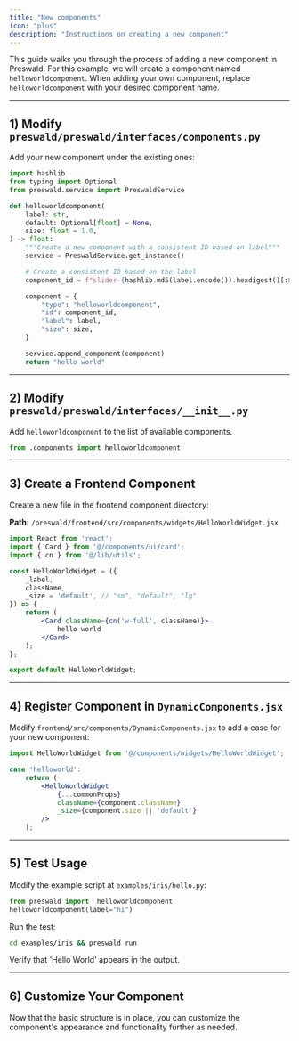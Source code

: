 ```yaml
---
title: "New components"
icon: "plus"
description: "Instructions on creating a new component"
---
```


This guide walks you through the process of adding a new component in Preswald. For this example, we will create a component named `helloworldcomponent`. When adding your own component, replace `helloworldcomponent` with your desired component name.

---

## 1) Modify `preswald/preswald/interfaces/components.py`

Add your new component under the existing ones:

```python
import hashlib
from typing import Optional
from preswald.service import PreswaldService

def helloworldcomponent(
    label: str,
    default: Optional[float] = None,
    size: float = 1.0,
) -> float:
    """Create a new component with a consistent ID based on label"""
    service = PreswaldService.get_instance()

    # Create a consistent ID based on the label
    component_id = f"slider-{hashlib.md5(label.encode()).hexdigest()[:8]}"

    component = {
        "type": "helloworldcomponent",
        "id": component_id,
        "label": label,
        "size": size,
    }

    service.append_component(component)
    return "hello world"
```

---

## 2) Modify `preswald/preswald/interfaces/__init__.py`

Add `helloworldcomponent` to the list of available components.

```python
from .components import helloworldcomponent
```

---

## 3) Create a Frontend Component

Create a new file in the frontend component directory:

**Path:** `/preswald/frontend/src/components/widgets/HelloWorldWidget.jsx`

```jsx
import React from 'react';
import { Card } from '@/components/ui/card';
import { cn } from '@/lib/utils';

const HelloWorldWidget = ({
    _label,
    className,
    _size = 'default', // "sm", "default", "lg"
}) => {
    return (
        <Card className={cn('w-full', className)}>
            hello world
        </Card>
    );
};

export default HelloWorldWidget;
```

---

## 4) Register Component in `DynamicComponents.jsx`

Modify `frontend/src/components/DynamicComponents.jsx` to add a case for your new component:

```jsx
import HelloWorldWidget from '@/components/widgets/HelloWorldWidget';

case 'helloworld':
    return (
        <HelloWorldWidget
            {...commonProps}
            className={component.className}
            _size={component.size || 'default'}
        />
    );
```

---

## 5) Test Usage

Modify the example script at `examples/iris/hello.py`:

```python
from preswald import  helloworldcomponent
helloworldcomponent(label="hi")
```

Run the test:

```sh
cd examples/iris && preswald run
```

Verify that 'Hello World' appears in the output.

---

## 6) Customize Your Component

Now that the basic structure is in place, you can customize the component's appearance and functionality further as needed.
